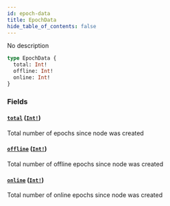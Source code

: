 ```yaml
---
id: epoch-data
title: EpochData
hide_table_of_contents: false
---
```



No description

```graphql
type EpochData {
  total: Int!
  offline: Int!
  online: Int!
}
```


### Fields

#### [`total`](#) ([`Int!`](/mainnet/api/graphql/scalars/int))

Total number of epochs since node was created


#### [`offline`](#) ([`Int!`](/mainnet/api/graphql/scalars/int))

Total number of offline epochs since node was created


#### [`online`](#) ([`Int!`](/mainnet/api/graphql/scalars/int))

Total number of online epochs since node was created




